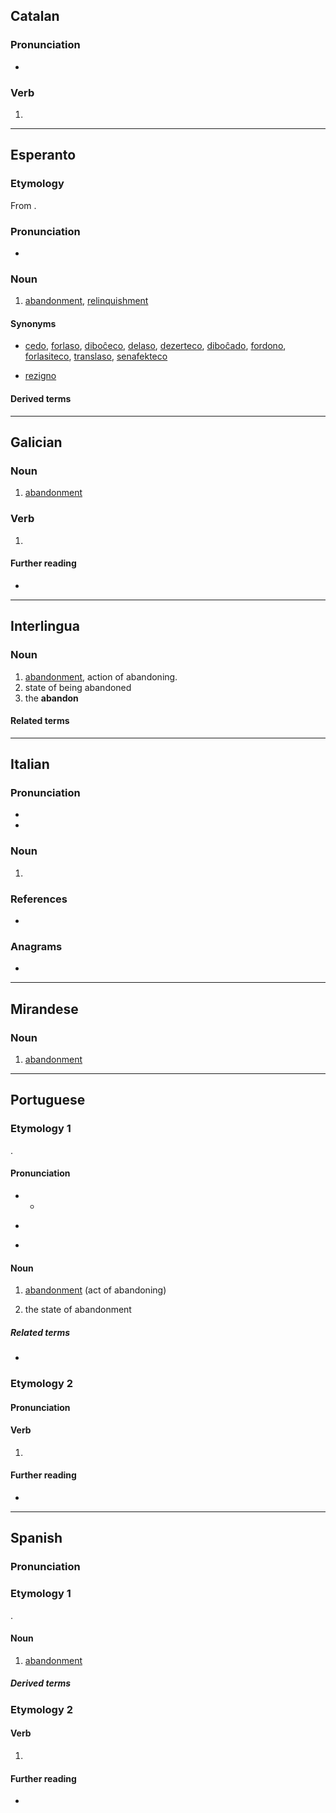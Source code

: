 {{also|abandonó}}
==Catalan==

===Pronunciation===
* {{ca-IPA|abandóno}}

===Verb===
{{head|ca|verb form}}

# {{ca-verb form of|p=1|n=sg|t=pres|m=ind|abandonar}}

----

==Esperanto==

===Etymology===
From {{bor|eo|fro|abandoner}}.

===Pronunciation===
* {{audio|eo|LL-Q143 (epo)-Lepticed7-abandono.wav|Audio}}
{{eo-IPA}}

===Noun===
{{eo-head}}

# [[abandonment]], [[relinquishment]]

====Synonyms====
* {{sense|abandonment}} [[cedo]], [[forlaso]], [[diboĉeco]], [[delaso]], [[dezerteco]], [[diboĉado]], [[fordono]], [[forlasiteco]], [[translaso]], [[senafekteco]]
* {{sense|relinquishment}} [[rezigno]]

====Derived terms====
{{der2|eo|{{l|eo|abandoni|t=to relinquish}}|{{l|eo|abandonismo|t=fear of abandonment}}}}

----

==Galician==

===Noun===
{{gl-noun|m}}

# [[abandonment]]

===Verb===
{{gl-verb-form}}

# {{inflection of|gl|abandonar||1|s|pres|indc}}

====Further reading====
* {{R:RAG}}

----

==Interlingua==

===Noun===
{{ia-noun}}

# [[abandonment]], action of abandoning.
# state of being abandoned
# the '''abandon'''
{{attention|ia|is this entry correct? what does the third sense, "the abandon", mean?}}

====Related terms====
{{rel2
|ia|abandonar
|abandonamento
}}

----

==Italian==

===Pronunciation===
* {{it-IPA|abandóno}}
* {{hyph|it|a|ban|dó|no}}

===Noun===
{{it-noun|m}}

# {{obsolete form of|it|abbandono}}

===References===
* {{R:it:Olivetti}}

===Anagrams===
* {{anagrams|it|a=aabdnnoo|abondano}}

----

==Mirandese==

===Noun===
{{mwl-noun|m}}

# [[abandonment]]

----

==Portuguese==

===Etymology 1===
{{back-form|pt|abandonar}}.

====Pronunciation====
{{pt-IPA|abandôno}} 
** {{audio|pt|pt-br-abandono.ogg|Audio (Center-West) }}
* {{a|South Brazil}} {{IPA|pt|/a.bɐ̃.ˈdo.no/}}
* {{hyphenation|pt|a|ban|do|no}}

====Noun====
{{pt-noun|m}}

# [[abandonment]] (act of abandoning)
# {{lb|pt|uncountable}} the state of abandonment

=====Related terms=====
* {{l|pt|abandonar}}

===Etymology 2===
{{nonlemma}}

====Pronunciation====
{{pt-IPA|abandòno}}

====Verb====
{{head|pt|verb form}}

# {{pt-verb-form-of|abandonar}}

====Further reading====
* {{R:DAN}}

----

==Spanish==

===Pronunciation===
{{es-IPA}}

===Etymology 1===
{{back-form|es|abandonar}}.
{{root|es|ine-pro|*bʰeh₂-|id=speak}}

====Noun====
{{es-noun|m}}

# [[abandonment]]
#: {{uxi|es|el medio al '''abandono'''|fear of '''abandonment'''}}

=====Derived terms=====
{{col3|es
|abandono de proceso
}}

===Etymology 2===
{{nonlemma}}

====Verb====
{{head|es|verb form}}

# {{es-verb form of|mood=ind|tense=pres|num=s|pers=1|ending=ar|abandonar}}

====Further reading====
* {{R:DRAE}}